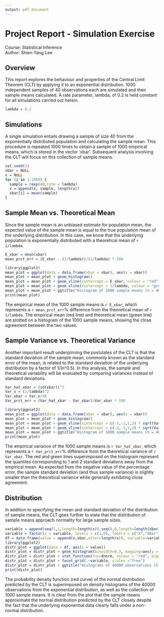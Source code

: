 ```yaml
---
output: pdf_document
---
```

# Project Report - Simulation Exercise
Course: Statistical Inference  
Author: Shien Yang Lee

## Overview

This report explores the behaviour and properties of the Central Limit Theorem (CLT) by applying it to an exponential distribution. 1000 independent samples of 40 observations each are simulated and their sample means calculated. A rate parameter, lambda, of 0.2 is held constant for all simulations carried out herein.

```r
lambda = 0.2
```

## Simulations

A single simulation entails drawing a sample of size 40 from the exponentially distributed population and calculating the sample mean. This procedure is repeated 1000 times to obtain a sample of 1000 empirical means, which is stored in the vector 'xbar'. Subsequent analysis involving the CLT will focus on this collection of sample means.

```r
set.seed(1)
xbar = NULL
x = NULL
for (i in 1:1000) {
  sample = rexp(40,rate = lambda)
  x = append(x, sample, length(x))
  xbar[i] = mean(sample)
}
```

## Sample Mean vs. Theoretical Mean

Since the sample mean is an unbiased estimate for population mean, the expected value of the sample mean is equal to the true population mean of the underlying distribution. In this case, we know that the underlying population is exponentially distributed with a theoretical mean of ```r 1/lambda```.

```r
E_xbar = mean(xbar)
mean_prct_err = (E_xbar - (1/lambda))/(1/lambda) * 100

library(ggplot2)
mean_plot = ggplot(data = data.frame(xbar = xbar), aes(x = xbar))
mean_plot = mean_plot + geom_histogram()
mean_plot = mean_plot + geom_vline(xintercept = E_xbar, colour = "red")
mean_plot = mean_plot + geom_vline(xintercept = 1/lambda, colour = "green")
mean_plot = mean_plot + ggtitle("Histogram of 1000 sample means (n = 40) \n from an exponential distribution (rate = 0.2)")
print(mean_plot)
```

The empirical mean of the 1000 sample means is ```r E_xbar```, which represents a ```r mean_prct_err```% difference from the theoretical mean of ```r 1/lambda```. The empirical mean (red line) and theoretical mean (green line) are plotted on a histogram of the 1000 sample means, showing the close agreement between the two values.

## Sample Variance vs. Theoretical Variance

Another important result underpinning the postulates of the CLT is that the standard deviation of the sample mean, commonly known as the standard error of the mean, is related to the standard deviation of the underlying distribution by a factor of 1/(n^0.5). In this analysis, the sample and theoretical variability will be evaluated by comparing variances instead of standard deviations.

```r
Var_hat_xbar = (sd(xbar))^2
Var_x = (1/lambda)^2
Var_xbar = Var_x/40
Var_prct_err = (Var_hat_xbar - Var_xbar)/Var_xbar * 100

library(ggplot2)
mean_plot = ggplot(data = data.frame(xbar = xbar), aes(x = xbar))
mean_plot = mean_plot + geom_histogram()
mean_plot = mean_plot + geom_vline(xintercept = c(-2,-1,1,2) * sqrt(Var_hat_xbar) + E_xbar, colour = "red")
mean_plot = mean_plot + geom_vline(xintercept = c(-2,-1,1,2) * sqrt(Var_xbar) + E_xbar, colour = "green")
mean_plot = mean_plot + ggtitle("Histogram of 1000 sample means (n = 40) \n from an exponential distribution (rate = 0.2)")
print(mean_plot)
```

The empirical variance of the 1000 sample means is ```r Var_hat_xbar```, which represents a ```r Var_prct_err```% difference from the theoretical variance of ```r Var_xbar```. The red and green lines superimposed on the histogram represent the quantiles corresponding to 1 and 2 standard deviations away from the empirical mean. As expected from the negative value of the percentage error, the sample standard deviation (and thus sample variance) is slightly smaller than the theoretical variance while generally exhibiting close agreement.

## Distribution

In addition to specifying the mean and standard deviation of the distribution of sample means, the CLT goes further to state that the distribution of sample means approach normality for large sample sizes.

```r
variable = append(seq(1,1,length=length(x)),seq(0,0,length=length(xbar)),after=length(x))
variable = factor(x = variable, levels = c(1,0), labels = c("X","Xbar"))
df = data.frame(value = append(x,xbar,after=length(x)), variable=variable)
library(ggplot2)
distr_plot = ggplot(data = df, aes(x = value))
distr_plot = distr_plot + geom_histogram(binwidth=0.3, mapping=aes(y = ..density..))
distr_plot = distr_plot + stat_function(fun=dnorm, colour = "red", args = list(mean = mean(xbar), sd = sd(xbar)))
distr_plot = distr_plot + facet_grid(.~variable, scales ="free")
distr_plot = distr_plot + ggtitle("Histograms of 40000 observations (X) drawn from an exponential \n distribution and the corresponding distribution of sample means (Xbar)")
print(distr_plot)
```

The probability density function (red curve) of the normal distribution predicted by the CLT is superimposed on density histograms of the 40000 observations from the exponential distribution, as well as the collection of 1000 sample means. It is clear from the plot that the sample means approximate the normal distribution predicted by the CLT closely despite the fact that the underlying exponential data clearly falls under a non-normal distribution.